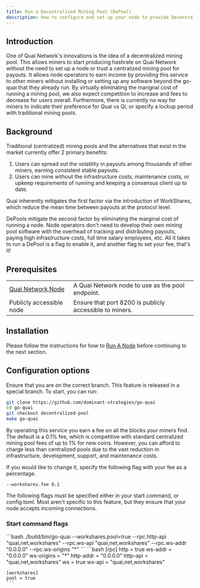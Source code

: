 ```yaml
---
title: Run a Decentralized Mining Pool (DePool)
description: How to configure and set up your node to provide Decentralized Mining Pool services and earn mining fees.
---
```


## Introduction

One of Quai Network's innovations is the idea of a decentralized mining pool. This allows miners to start producing hashrate on Quai Network without the need to set up a node or trust a centralized mining pool for payouts. It allows node operators to earn income by providing this service to other miners without installing or setting up any software beyond the go-quai that they already run. By virtually eliminating the marignal cost of running a mining pool, we also expect competition to increase and fees to decrease for users overall. Furthermore, there is currently no way for miners to indicate their preference for Quai vs Qi, or specify a lockup period with traditional mining pools.

## Background

Traditional (centralized) mining pools and the alternatives that exist in the market currently offer 2 primary benefits:
1. Users can spread out the volatility in payouts among thousands of other miners, earning consistent stable payouts.
2. Users can mine without the infrastructure costs, maintenance costs, or upkeep requirements of running and keeping a consensus client up to date.

Quai inherently mitigates the first factor via the introduction of WorkShares, which reduce the mean time between payouts at the protocol level.

DePools mitigate the second factor by eliminating the marginal cost of running a node. Node operators don't need to develop their own mining pool software with the overhead of tracking and distributing payouts, paying high infrastructure costs, full time salary employees, etc. All it takes to run a DePool is a flag to enable it, and another flag to set your fee, that's it!

## Prerequisites

|                                                   |                                                   |
| ------------------------------------------------- | ------------------------------------------------- |
| [Quai Network Node](/guides/client/node) | A Quai Network node to use as the pool endpoint.  |
| Publicly accessible node | Ensure that port 8200 is publicly accessible to miners. |

## Installation
Please follow the instructions for how to [Run A Node](/guides/client/node) before continuing to the next section.

## Configuration options

Ensure that you are on the correct branch. This feature is released in a special branch. To start, you can run:
```bash
git clone https://github.com/dominant-strategies/go-quai
cd go-quai
git checkout decentralized-pool
make go-quai
```

By operating this service you earn a fee on all the blocks your miners find. The default is a 0.1% fee, which is competitive with standard centralized mining pool fees of up to 1% for new coins.
However, you can afford to charge less than centralized pools due to the vast reduction in infrastructure, development, support, and maintenance costs.

If you would like to change it, specify the following flag with your fee as a percentage.

```--workshares.fee 0.1```

The following flags must be specified either in your start command, or config.toml. Most aren't specific to this feature, but they ensure that your node accepts incoming connections.


### Start command flags

<Tabs>
  <Tab title="Start command flags">
    ```bash
    ./build/bin/go-quai --workshares.pool=true --rpc.http-api "quai,net,workshares" --rpc.ws-api "quai,net,workshares" --rpc.ws-addr "0.0.0.0" --rpc.ws-origins "*"
    ```
  </Tab>
  <Tab title="config.toml">
    ```bash
    [rpc]
    http = true
    ws-addr = "0.0.0.0"
    ws-origins = "*"
    http-addr = "0.0.0.0"
    http-api = "quai,net,workshares"
    ws = true
    ws-api = "quai,net,workshares"
    
    [workshares]
    pool = true
    ```
  </Tab>
</Tabs>
